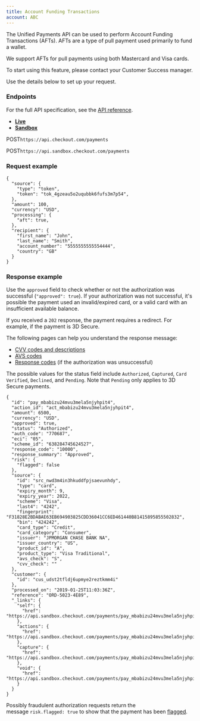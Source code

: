 ```yaml
---
title: Account Funding Transactions
account: ABC
---
```




The Unified Payments API can be used to perform Account Funding Transactions (AFTs). AFTs are a type of pull payment used primarily to fund a wallet.

We support AFTs for pull payments using both Mastercard and Visa cards.

  

To start using this feature, please contact your Customer Success manager.

Use the details below to set up your request.

### Endpoints

For the full API specification, see the [API reference](https://api-reference.checkout.com/#tag/Payments/paths/~1payments/post).

*   [**Live**](#tabs-f980ff54-2d88-4ca8-82e8-ae6c94e39797-1)
*   [**Sandbox**](#tabs-f980ff54-2d88-4ca8-82e8-ae6c94e39797-2)

POST`https://api.checkout.com/payments`

POST`https://api.sandbox.checkout.com/payments`

### Request example

    {	
      "source": {
        "type": "token",
        "token": "tok_4gzeau5o2uqubbk6fufs3m7p54",
      },
      "amount": 100,
      "currency": "USD",
      "processing": {
        "aft": true,
      },
      "recipient": {
        "first_name": "John",
        "last_name": "Smith",
        "account_number": "5555555555554444",
        "country": "GB"
      }
    }

### Response example

Use the `approved` field to check whether or not the authorization was successful (`"approved": true`). If your authorization was not successful, it's possible the payment used an invalid/expired card, or a valid card with an insufficient available balance.

If you received a `202` response, the payment requires a redirect. For example, if the payment is 3D Secure.

The following pages can help you understand the response message:

*   [CVV codes and descriptions](/display/DOCS/CVV+response+codes)
*   [AVS codes](/display/DOCS/AVS+codes)
*   [Response codes](/display/DOCS/Response+codes) (if the authorization was unsuccessful)

The possible values for the status field include `Authorized`, `Captured`, `Card Verified`, `Declined`, and `Pending`. Note that `Pending` only applies to 3D Secure payments.

    {
      "id": "pay_mbabizu24mvu3mela5njyhpit4",
      "action_id": "act_mbabizu24mvu3mela5njyhpit4",
      "amount": 6500,
      "currency": "USD",
      "approved": true,
      "status": "Authorized",
      "auth_code": "770687",
      "eci": "05",
      "scheme_id": "638284745624527",
      "response_code": "10000",
      "response_summary": "Approved",
      "risk": {
        "flagged": false
      },
      "source": {
        "id": "src_nwd3m4in3hkuddfpjsaevunhdy",
        "type": "card",
        "expiry_month": 9,
        "expiry_year": 2022,
        "scheme": "Visa",
        "last4": "4242",
        "fingerprint": "F31828E2BDABAE63EB694903825CDD36041CC6ED461440B81415895855502832",
        "bin": "424242",
        "card_type": "Credit",
        "card_category": "Consumer",
        "issuer": "JPMORGAN CHASE BANK NA",
        "issuer_country": "US",
        "product_id": "A",
        "product_type": "Visa Traditional",
        "avs_check": "S",
        "cvv_check": ""
      },
      "customer": {
        "id": "cus_udst2tfldj6upmye2reztkmm4i"
      },
      "processed_on": "2019-01-25T11:03:36Z",
      "reference": "ORD-5023-4E89",
      "_links": {
        "self": {
          "href": "https://api.sandbox.checkout.com/payments/pay_mbabizu24mvu3mela5njyhpit4"
        },
        "actions": {
          "href": "https://api.sandbox.checkout.com/payments/pay_mbabizu24mvu3mela5njyhpit4/actions"
        },
        "capture": {
          "href": "https://api.sandbox.checkout.com/payments/pay_mbabizu24mvu3mela5njyhpit4/captures"
        },
        "void": {
          "href": "https://api.sandbox.checkout.com/payments/pay_mbabizu24mvu3mela5njyhpit4/voids"
        }
      }
    }

Possibly fraudulent authorization requests return the message `risk.flagged: true` to show that the payment has been [flagged](/display/DOCS/Flagged+payments).




